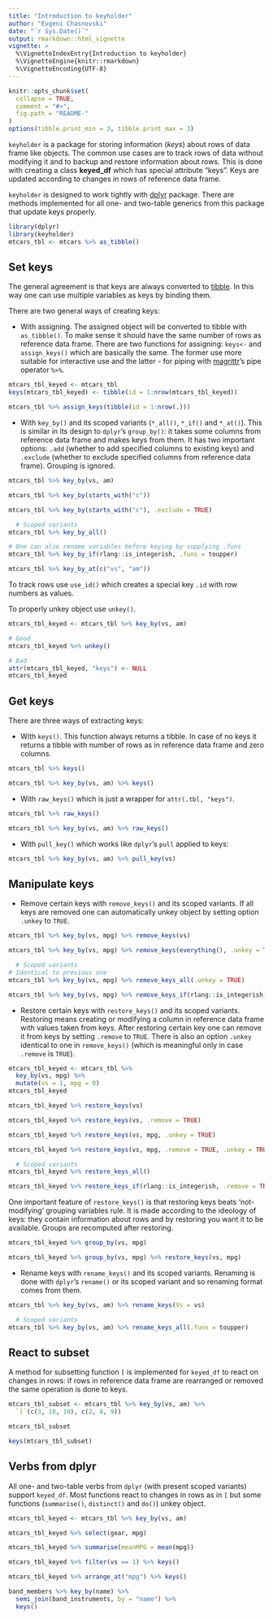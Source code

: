 ```yaml
---
title: "Introduction to keyholder"
author: "Evgeni Chasnovski"
date: "`r Sys.Date()`"
output: rmarkdown::html_vignette
vignette: >
  %\VignetteIndexEntry{Introduction to keyholder}
  %\VignetteEngine{knitr::rmarkdown}
  %\VignetteEncoding{UTF-8}
---
```


```r
knitr::opts_chunk$set(
  collapse = TRUE,
  comment = "#>",
  fig.path = "README-"
)
options(tibble.print_min = 3, tibble.print_max = 3)
```

`keyholder` is a package for storing information (*keys*) about rows of data
frame like objects. The common use cases are to track rows of data without
modifying it and to backup and restore information about rows. This is done with
creating a class __keyed_df__ which has special attribute "keys". Keys are
updated according to changes in rows of reference data frame.

`keyholder` is designed to work tightly with
[dplyr](https://github.com/tidyverse/dplyr) package. There are methods
implemented for all one- and two-table generics from this package that update
keys properly.

```r
library(dplyr)
library(keyholder)
mtcars_tbl <- mtcars %>% as_tibble()
```

## Set keys

The general agreement is that keys are always converted to [tibble](https://github.com/tidyverse/tibble). In this way one can use multiple
variables as keys by binding them.

There are two general ways of creating keys:

- With assigning. The assigned object will be converted to tibble with
`as_tibble()`. To make sense it should have the same number of rows as reference
data frame. There are two functions for assigning: `keys<-` and `assign_keys()`
which are basically the same. The former use more suitable for interactive use
and the latter - for piping with
[magrittr](https://github.com/tidyverse/magrittr)'s pipe operator `%>%`.

```r
mtcars_tbl_keyed <- mtcars_tbl
keys(mtcars_tbl_keyed) <- tibble(id = 1:nrow(mtcars_tbl_keyed))

mtcars_tbl %>% assign_keys(tibble(id = 1:nrow(.)))
```

- With `key_by()` and its scoped variants (`*_all()`, `*_if()` and `*_at()`).
This is similar in its design to `dplyr`'s `group_by()`: it takes some columns
from reference data frame and makes keys from them. It has two important
options: `.add` (whether to add specified columns to existing keys) and
`.exclude` (whether to exclude specified columns from reference data frame).
Grouping is ignored.

```r
mtcars_tbl %>% key_by(vs, am)

mtcars_tbl %>% key_by(starts_with("c"))

mtcars_tbl %>% key_by(starts_with("c"), .exclude = TRUE)

  # Scoped variants
mtcars_tbl %>% key_by_all()

# One can also rename variables before keying by supplying .funs
mtcars_tbl %>% key_by_if(rlang::is_integerish, .funs = toupper)

mtcars_tbl %>% key_by_at(c("vs", "am"))
```

To track rows use `use_id()` which creates a special key `.id` with row numbers
as values.

To properly unkey object use `unkey()`.

```r
mtcars_tbl_keyed <- mtcars_tbl %>% key_by(vs, am)

# Good
mtcars_tbl_keyed %>% unkey()

# Bad
attr(mtcars_tbl_keyed, "keys") <- NULL
mtcars_tbl_keyed
```

## Get keys

There are three ways of extracting keys:

- With `keys()`. This function always returns a tibble. In case of no keys it
returns a tibble with number of rows as in reference data frame and zero
columns.

```r
mtcars_tbl %>% keys()

mtcars_tbl %>% key_by(vs, am) %>% keys()
```

- With `raw_keys()` which is just a wrapper for `attr(.tbl, "keys")`.

```r
mtcars_tbl %>% raw_keys()

mtcars_tbl %>% key_by(vs, am) %>% raw_keys()
```

- With `pull_key()` which works like `dplyr`'s `pull` applied to keys:

```r
mtcars_tbl %>% key_by(vs, am) %>% pull_key(vs)
```

## Manipulate keys

- Remove certain keys with `remove_keys()` and its scoped variants. If all keys
are removed one can automatically unkey object by setting option `.unkey` to
`TRUE`.

```r
mtcars_tbl %>% key_by(vs, mpg) %>% remove_keys(vs)

mtcars_tbl %>% key_by(vs, mpg) %>% remove_keys(everything(), .unkey = TRUE)

  # Scoped variants
# Identical to previous one
mtcars_tbl %>% key_by(vs, mpg) %>% remove_keys_all(.unkey = TRUE)

mtcars_tbl %>% key_by(vs, mpg) %>% remove_keys_if(rlang::is_integerish)
```

- Restore certain keys with `restore_keys()` and its scoped variants. Restoring
means creating or modifying a column in reference data frame with values taken
from keys. After restoring certain key one can remove it from keys by setting
`.remove` to `TRUE`. There is also an option `.unkey` identical to one in
`remove_keys()` (which is meaningful only in case `.remove` is `TRUE`).

```r
mtcars_tbl_keyed <- mtcars_tbl %>%
  key_by(vs, mpg) %>%
  mutate(vs = 1, mpg = 0)
mtcars_tbl_keyed

mtcars_tbl_keyed %>% restore_keys(vs)

mtcars_tbl_keyed %>% restore_keys(vs, .remove = TRUE)

mtcars_tbl_keyed %>% restore_keys(vs, mpg, .unkey = TRUE)

mtcars_tbl_keyed %>% restore_keys(vs, mpg, .remove = TRUE, .unkey = TRUE)

  # Scoped variants
mtcars_tbl_keyed %>% restore_keys_all()

mtcars_tbl_keyed %>% restore_keys_if(rlang::is_integerish, .remove = TRUE)
```

One important feature of `restore_keys()` is that restoring keys beats 
'not-modifying' grouping variables rule. It is made according to the ideology of
keys: they contain information about rows and by restoring you want it to be
available. Groups are recomputed after restoring.

```r
mtcars_tbl_keyed %>% group_by(vs, mpg)

mtcars_tbl_keyed %>% group_by(vs, mpg) %>% restore_keys(vs, mpg)
```

- Rename keys with `rename_keys()` and its scoped variants. Renaming is done
with `dplyr`'s `rename()` or its scoped variant and so renaming format comes
from them.

```r
mtcars_tbl %>% key_by(vs, am) %>% rename_keys(Vs = vs)

  # Scoped variants
mtcars_tbl %>% key_by(vs, am) %>% rename_keys_all(.funs = toupper)
```

## React to subset

A method for subsetting function `[` is implemented for `keyed_df` to react on 
changes in rows: if rows in reference data frame are rearranged or removed the
same operation is done to keys.

```r
mtcars_tbl_subset <- mtcars_tbl %>% key_by(vs, am) %>%
  `[`(c(3, 18, 19), c(2, 8, 9))

mtcars_tbl_subset

keys(mtcars_tbl_subset)
```

## Verbs from dplyr

All one- and two-table verbs from `dplyr` (with present scoped variants) support
`keyed_df`. Most functions react to changes in rows as in `[` but some functions
(`summarise()`, `distinct()` and `do()`) unkey object.

```r
mtcars_tbl_keyed <- mtcars_tbl %>% key_by(vs, am)

mtcars_tbl_keyed %>% select(gear, mpg)

mtcars_tbl_keyed %>% summarise(meanMPG = mean(mpg))

mtcars_tbl_keyed %>% filter(vs == 1) %>% keys()

mtcars_tbl_keyed %>% arrange_at("mpg") %>% keys()

band_members %>% key_by(name) %>%
  semi_join(band_instruments, by = "name") %>%
  keys()
```
